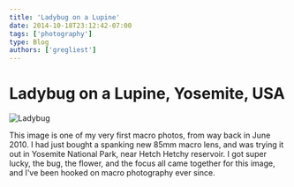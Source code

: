 ```yaml
---
title: 'Ladybug on a Lupine'
date: 2014-10-18T23:12:42-07:00
tags: ['photography']
type: Blog
authors: ['gregliest']
---
```


# Ladybug on a Lupine, Yosemite, USA

![Ladybug](/static/images/photography/ladybug-on-lupine.jpg)

This image is one of my very first macro photos, from way back in June 2010. I had just bought a spanking new 85mm macro lens, and was trying it out in Yosemite National Park, near Hetch Hetchy reservoir. I got super lucky, the bug, the flower, and the focus all came together for this image, and I've been hooked on macro photography ever since.
